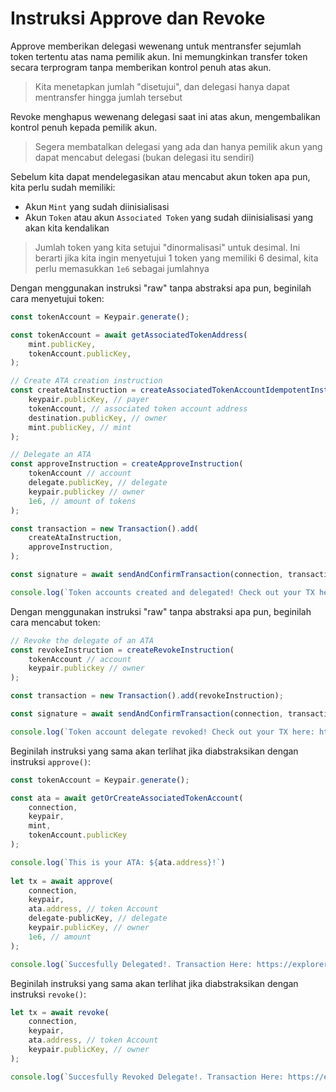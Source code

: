 
# Instruksi Approve dan Revoke

Approve memberikan delegasi wewenang untuk mentransfer sejumlah token tertentu atas nama pemilik akun. Ini memungkinkan transfer token secara terprogram tanpa memberikan kontrol penuh atas akun.

> Kita menetapkan jumlah "disetujui", dan delegasi hanya dapat mentransfer hingga jumlah tersebut

Revoke menghapus wewenang delegasi saat ini atas akun, mengembalikan kontrol penuh kepada pemilik akun.

> Segera membatalkan delegasi yang ada dan hanya pemilik akun yang dapat mencabut delegasi (bukan delegasi itu sendiri)

Sebelum kita dapat mendelegasikan atau mencabut akun token apa pun, kita perlu sudah memiliki:
- Akun `Mint` yang sudah diinisialisasi
- Akun `Token` atau akun `Associated Token` yang sudah diinisialisasi yang akan kita kendalikan

> Jumlah token yang kita setujui "dinormalisasi" untuk desimal. Ini berarti jika kita ingin menyetujui 1 token yang memiliki 6 desimal, kita perlu memasukkan `1e6` sebagai jumlahnya

<ArticleSection name="Raw Instruction" id="raw-instruction" level="h2" />

Dengan menggunakan instruksi "raw" tanpa abstraksi apa pun, beginilah cara menyetujui token:

```ts
const tokenAccount = Keypair.generate();

const tokenAccount = await getAssociatedTokenAddress(
    mint.publicKey,
    tokenAccount.publicKey,
);

// Create ATA creation instruction
const createAtaInstruction = createAssociatedTokenAccountIdempotentInstruction(
    keypair.publicKey, // payer
    tokenAccount, // associated token account address
    destination.publicKey, // owner
    mint.publicKey, // mint
);

// Delegate an ATA 
const approveInstruction = createApproveInstruction(
    tokenAccount // account
    delegate.publicKey, // delegate
    keypair.publickey // owner
    1e6, // amount of tokens
);

const transaction = new Transaction().add(
    createAtaInstruction,
    approveInstruction,
);

const signature = await sendAndConfirmTransaction(connection, transaction, [keypair]);

console.log(`Token accounts created and delegated! Check out your TX here: https://explorer.solana.com/tx/${signature}?cluster=devnet`);
```

Dengan menggunakan instruksi "raw" tanpa abstraksi apa pun, beginilah cara mencabut token:

```ts
// Revoke the delegate of an ATA 
const revokeInstruction = createRevokeInstruction(
    tokenAccount // account
    keypair.publickey // owner
);

const transaction = new Transaction().add(revokeInstruction);

const signature = await sendAndConfirmTransaction(connection, transaction, [keypair]);

console.log(`Token account delegate revoked! Check out your TX here: https://explorer.solana.com/tx/${signature}?cluster=devnet`);
```

<ArticleSection name="Abstracted Instruction" id="abstracted-instruction" level="h2" />

Beginilah instruksi yang sama akan terlihat jika diabstraksikan dengan instruksi `approve()`:

```ts
const tokenAccount = Keypair.generate();

const ata = await getOrCreateAssociatedTokenAccount(
    connection,
    keypair,
    mint,
    tokenAccount.publicKey
);

console.log(`This is your ATA: ${ata.address}!`)
  
let tx = await approve(
    connection,
    keypair,
    ata.address, // token Account
    delegate-publicKey, // delegate
    keypair.publicKey, // owner
    1e6, // amount
);

console.log(`Succesfully Delegated!. Transaction Here: https://explorer.solana.com/tx/${tx}?cluster=devnet`)
```

Beginilah instruksi yang sama akan terlihat jika diabstraksikan dengan instruksi `revoke()`:

```ts
let tx = await revoke(
    connection,
    keypair,
    ata.address, // token Account
    keypair.publicKey, // owner
);

console.log(`Succesfully Revoked Delegate!. Transaction Here: https://explorer.solana.com/tx/${tx}?cluster=devnet`)
```